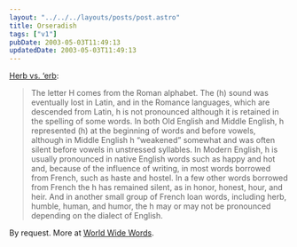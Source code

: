 ```yaml
---
layout: "../../../layouts/posts/post.astro"
title: Orseradish
tags: ["v1"]
pubDate: 2003-05-03T11:49:13
updatedDate: 2003-05-03T11:49:13
---
```


[Herb vs. &#8216;erb][1]:

> The letter H comes from the Roman alphabet. The (h) sound was eventually lost in Latin, and in the Romance languages, which are descended from Latin, h is not pronounced although it is retained in the spelling of some words. In both Old English and Middle English, h represented (h) at the beginning of words and before vowels, although in Middle English h &#8220;weakened&#8221; somewhat and was often silent before vowels in unstressed syllables. In Modern English, h is usually pronounced in native English words such as happy and hot and, because of the influence of writing, in most words borrowed from French, such as haste and hostel. In a few other words borrowed from French the h has remained silent, as in honor, honest, hour, and heir. And in another small group of French loan words, including herb, humble, human, and humor, the h may or may not be pronounced depending on the dialect of English.

By request. More at [World Wide Words][2].

[1]: http://www.bartleby.com/64/C007/099.html#H "The American Heritage Book of English Usage: Pronunciation Challenges: H"
[2]: http://www.quinion.com/words/qa/qa-her1.htm "World Wide Words: Questions & Answers: Herb"
